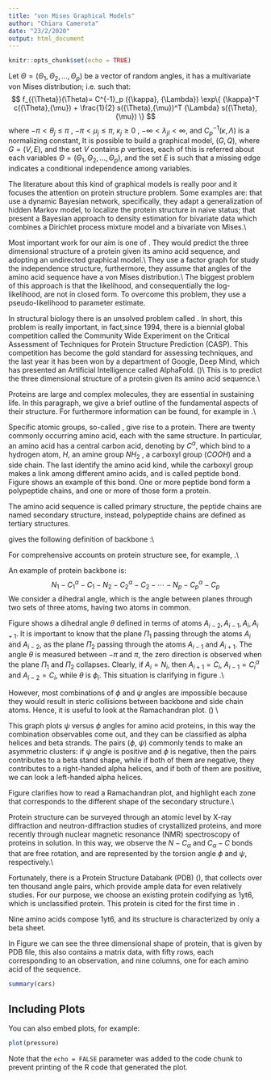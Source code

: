 ```yaml
---
title: "von Mises Graphical Models"
author: "Chiara Camerota"
date: "23/2/2020"
output: html_document
---
```


```r
knitr::opts_chunk$set(echo = TRUE)
```



Let  ${\Theta}= (\Theta_1, \Theta_2, \dots, \Theta_p)$ be a vector of random angles, it has a multivariate von Mises distribution; i.e. such that:
$$ f_{{\Theta}}(\Theta)= C^{-1}_p ({\kappa}, {\Lambda}) \exp\{ {\kappa}^T c({\Theta},{\mu}) + \frac{1}{2} s({\Theta},{\mu})^T {\Lambda} s({\Theta}, {\mu}) \} $$
where $-\pi<\theta_j\leq\pi$ , $-\pi<\mu_j\leq\pi$, $\kappa_j \geq 0$ ,  $-\infty<\lambda_{jl}<\infty$, and  $C^{-1}_p ({\kappa},{\Lambda})$ is a normalizing constant, 
\begin{align*}
c({\Theta}, {\mu})^T &= (\cos(\theta_1-\mu_1), \cos(\theta_2-\mu_2), \dots, \cos(\theta_p-\mu_p)), \\
s({\Theta}, {\mu})^T &= ( \sin(\theta_1- \mu_1), \sin(\theta_2- \mu_2), \dots, \sin(\theta_p - \mu_p) ), \\
{\mu}^T &= (\mu_1, \mu_2, \dots, \mu_p) \ ,\qquad \qquad {\kappa}^T= (\kappa_1, \kappa_2, \dots, \kappa_p), \\
[{\Lambda}]_{jl}&=\lambda_{jl}=\lambda_{lj} \ ,  \qquad \qquad \lambda_{jj}=0
\end{align*}
It is possible to build a graphical model, $({G}, Q)$, where ${G}=({V}, {E})$, and the set ${V}$ contains $p$ vertices, each of this is referred about each variables ${\Theta}= (\Theta_1, \Theta_2, \dots, \Theta_p)$, and the set ${E}$ is such that a missing edge indicates a conditional independence among variables.


The literature about this kind of graphical models is really poor and it focuses the attention on protein structure problem. Some examples are: \cite{boomsma2008generative} that use a dynamic Bayesian network, specifically, they adapt a generalization of hidden Markov model, to localize the protein structure in naive status; \cite{lennox2009density} that present a Bayesian approach to density estimation for bivariate data which combines a Dirichlet process mixture model and a bivariate von Mises.\\

Most important work for our aim is one of \cite{razavian2011mises}. They would predict the three dimensional structure of a protein given its amino acid sequence, and adopting an undirected graphical model.\\ They use a factor graph for study the independence structure, furthermore, they assume that angles of the amino acid sequence have a von Mises distribution.\\ The biggest problem of this approach is that the likelihood, and consequentially the log-likelihood, are not in closed form. To overcome this problem, they use a pseudo-likelihood to parameter estimate.

\section{Introduction to protein structure}
In structural biology there is an unsolved problem called \emph{protein folding problem}. In short, this problem is really important, in fact,since 1994, there is a biennial global competition called the Community Wide Experiment on the Critical Assessment of Techniques for Protein Structure Prediction (CASP). This competition has become the gold standard for assessing techniques, and the last year it has been won by a department of Google, Deep Mind, which has presented an Artificial Intelligence called AlphaFold. (\cite{AlphaFold})\\
This is to predict the three dimensional structure of a protein given its amino acid sequence.\\


Proteins are large and complex molecules, they are essential in sustaining life. In this paragraph, we give a brief outline of the fundamental aspects of their structure. For furthermore information can be found, for example in \cite{branden1999introduction, lesk2001introduction}.\\
\begin{figure}
	\centering
	\includegraphics[scale=0.6]{img/pep}
	\caption{Peptide bond arising from the carboxyl group of the amino acid 1 condenses with anime group of amino acid 2. This drops a water molecule ($H_2O$) and form a peptide bond between the carbon atom of first amino acid and the nitrogen atom of the second amino acid. The process continues to produce a polypeptide.  }
	\label{fig:pep}
\end{figure}
Specific atomic groups, so-called \emph{amino acids}, give rise to a protein. There are twenty commonly occurring amino acid, each with the same structure. In particular, an amino acid has a central carbon acid, denoting by $C^\alpha$, which bind to a hydrogen atom, $H$, an amine group $NH_2$ , a carboxyl group ($COOH$) and a side chain. The last identify the amino acid kind, while the carboxyl group makes a link among different amino acids, and is called peptide bond. Figure \ref{fig:pep} shows an example of this bond. One or more peptide bond form a polypeptide chains, and one or more of those form a protein.

The amino acid sequence is called primary structure, the peptide chains are named secondary structure, instead, polypeptide chains are defined as tertiary structures. 

\paragraph{The protein backbone}
\cite{moss1996basic} gives the following definition of backbone :\\
\begin{center}
	"\emph{ That linear chain to which all other chains, long or short or both, may be regarded as being pendant. Note: where two or more chains could equally be considered to be the main chain, that one is selected which leads to the simplest representation of the molecule. }" 
\end{center}
For comprehensive accounts on protein structure see, for example, \cite{lesk2001introduction}.\\

 An example of protein backbone is:
$$ N_1 - C^\alpha_1 - C_1 - N_2 - C^\alpha_2 - C_2 - \cdots - N_p - C^\alpha_p -C_p
$$
 \begin{figure}
	\centering
	\includegraphics[scale=0.2]{img/dihedral1}  $\qquad$   \includegraphics[scale=0.15]{img/treangoli}
	\caption{Left panel shows a dihedral angle $\theta$ defined in terms of atoms $A_{i-2}, A_{i-1}, A_i , A_{i+1}$. Note that $A_{i-1}$ and $A_{i+1}$ are coplanar, it is the same for $A_{i}$ and $A_{i+1}$. The right panel shows a dihedral angles $\psi_i , \phi_i$, and $\omega_i$ in terms of atoms. }
	\label{fig:dihedral1}
\end{figure}
We consider a dihedral angle, which is the angle between planes through two sets of three atoms, having two atoms in common. 
\begin{figure}
	\centering
	\includegraphics[scale=0.5]{img/dihedral2}
	\caption{Dihedral angles $\phi$, $\psi$, and $\omega$.}
	\label{fig:dihedral2}
\end{figure}

Figure \ref{fig:dihedral1} shows a dihedral angle $\theta$ defined in terms of atoms $A_{i-2}, A_{i-1}, A_i , A_{i+1}$. It is important to know that the plane $\Pi_1$ passing through the atoms $A_i$ and $A_{i-2}$, as the plane $\Pi_2$ passing through the atoms $A_{i-1}$ and $A_{i+1}$. The angle $\theta$ is measured between $-\pi$ and $\pi$, the zero direction is observed when the plane $\Pi_1$ and $\Pi_2$ collapses. Clearly, if $A_{i}=N_i$, then $A_{i+1}=C_{i}$, $A_{i-1}=C^\alpha_i$ and $A_{i-2}=C_i$, while $\theta$ is $\phi_i$. This situation is clarifying in figure \ref{fig:dihedral2}.\\

 However, most combinations of $\phi$ and $\psi$ angles are impossible because they would result in steric collisions between backbone and side chain atoms. Hence, it is useful to look at the Ramachandran plot. (\cite{ramachandran1968conformation}) \\
 
 This graph plots $\psi$ versus $\phi$ angles for amino acid proteins, in this way the combination observables come out, and they can be classified as alpha helices and beta strands. The pairs ($\phi$, $\psi$)  commonly tends to make an asymmetric clusters: if $\psi$ angle is positive and $\phi$ is negative, then the pairs contributes to a beta stand shape, while if both of them are negative, they contributes to a right-handed alpha helices, and if both of them are positive, we can look a left-handed alpha helices.
 
 
 Figure \ref{fig:Rama} clarifies how to read a Ramachandran plot, and highlight each zone that corresponds to the different shape of the secondary structure.\\
 
 \subsection{Protein data}
\begin{figure}
	\centering
	\includegraphics[scale=0.5]{img/prova}
	\caption{Ramachandran plot, that draws a $\psi$ angle versus $\phi$ angle.}
	\label{fig:Rama}
\end{figure}

Protein structure can be surveyed  through an atomic level by X-ray diffraction and neutron-diffraction studies of crystallized proteins, and more recently through nuclear magnetic resonance (NMR) spectroscopy of proteins in solution. In this way, we observe the $N-C_\alpha$ and $C_\alpha - C$ bonds that are free rotation, and are represented by the torsion angle $\phi$ and $\psi$, respectively.\\

Fortunately, there is a Protein Structure Databank (PDB) (\cite{berman2000protein}), that collects over ten thousand angle pairs, which provide ample data for even relatively studies.  For our purpose, we choose an existing protein codifying as 1yt6, which is unclassified protein. This protein is cited for the first time in \cite{murata2005structure}.

Nine amino acids compose 1yt6, and its structure is characterized by only a beta sheet.  
\begin{figure}
	\centering
	\includegraphics[scale=0.3]{img/scorpion}
	\caption{Three dimensional shape of 1yt6 protein.}
	\label{fig:scorpion}
\end{figure}

In Figure \ref{fig:scorpion} we can see the three dimensional shape of protein, that is given by PDB file, this also contains a matrix data, with fifty rows, each corresponding to an observation, and nine columns, one for each amino acid of the sequence.

```r
summary(cars)
```

## Including Plots

You can also embed plots, for example:

```r
plot(pressure)
```

Note that the `echo = FALSE` parameter was added to the code chunk to prevent printing of the R code that generated the plot.
